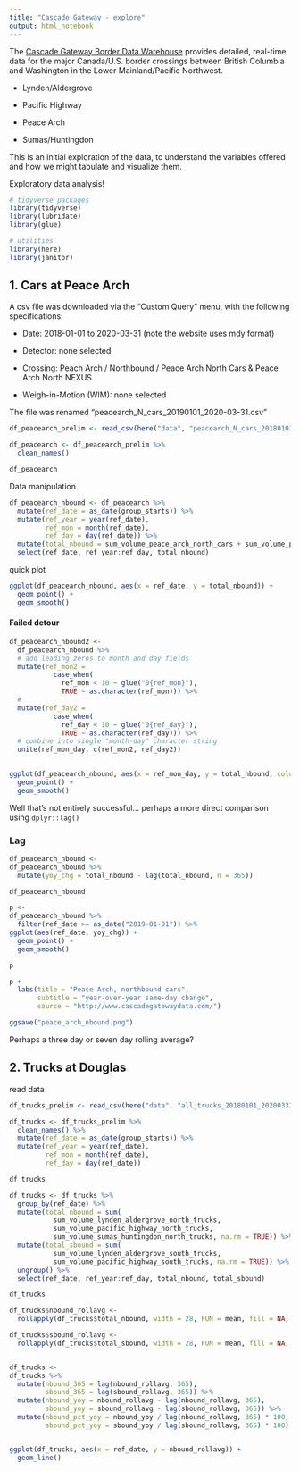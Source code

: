 ```yaml
---
title: "Cascade Gateway - explore"
output: html_notebook
---
```

<!--
Copyright 2020 Province of British Columbia

Licensed under the Apache License, Version 2.0 (the "License");
you may not use this file except in compliance with the License.
You may obtain a copy of the License at

http://www.apache.org/licenses/LICENSE-2.0

Unless required by applicable law or agreed to in writing, software distributed under the License is distributed on an "AS IS" BASIS,
WITHOUT WARRANTIES OR CONDITIONS OF ANY KIND, either express or implied.
See the License for the specific language governing permissions and limitations under the License.
-->


The [Cascade Gateway Border Data Warehouse](http://www.cascadegatewaydata.com/Crossing) provides detailed, real-time data for the major Canada/U.S. border crossings between British Columbia and Washington in the Lower Mainland/Pacific Northwest.

* Lynden/Aldergrove

* Pacific Highway

* Peace Arch

* Sumas/Huntingdon

This is an initial exploration of the data, to understand the variables offered and how we might tabulate and visualize them.

Exploratory data analysis!

```r
# tidyverse packages
library(tidyverse)
library(lubridate)
library(glue)

# utilities
library(here)
library(janitor)

```

## 1. Cars at Peace Arch

A csv file was downloaded via the "Custom Query" menu, with the following specifications:

* Date: 2018-01-01 to 2020-03-31 (note the website uses mdy format)

* Detector: none selected

* Crossing: Peach Arch / Northbound / Peace Arch North Cars & Peace Arch North NEXUS

* Weigh-in-Motion (WIM): none selected

The file was renamed "peacearch_N_cars_20190101_2020-03-31.csv"

```r

df_peacearch_prelim <- read_csv(here("data", "peacearch_N_cars_20180101_2020-03-31.csv"))

df_peacearch <- df_peacearch_prelim %>% 
  clean_names()

df_peacearch
```


Data manipulation

```r

df_peacearch_nbound <- df_peacearch %>% 
  mutate(ref_date = as_date(group_starts)) %>% 
  mutate(ref_year = year(ref_date),
         ref_mon = month(ref_date),
         ref_day = day(ref_date)) %>% 
  mutate(total_nbound = sum_volume_peace_arch_north_cars + sum_volume_peace_arch_north_nexus) %>% 
  select(ref_date, ref_year:ref_day, total_nbound)

```

quick plot
```r

ggplot(df_peacearch_nbound, aes(x = ref_date, y = total_nbound)) +
  geom_point() + 
  geom_smooth()

```



#### Failed detour

```r

df_peacearch_nbound2 <-
  df_peacearch_nbound %>% 
  # add leading zeros to month and day fields
  mutate(ref_mon2 = 
           case_when(
             ref_mon < 10 ~ glue("0{ref_mon}"),
             TRUE ~ as.character(ref_mon))) %>% 
  #
  mutate(ref_day2 = 
           case_when(
             ref_day < 10 ~ glue("0{ref_day}"),
             TRUE ~ as.character(ref_day))) %>% 
  # combine into single "month-day" character string
  unite(ref_mon_day, c(ref_mon2, ref_day2))
  
```



```r


ggplot(df_peacearch_nbound, aes(x = ref_mon_day, y = total_nbound, colour = ref_year)) +
  geom_point() + 
  geom_smooth()


```

Well that's not entirely successful... perhaps a more direct comparison using `dplyr::lag()`


### Lag

```r
df_peacearch_nbound <-
df_peacearch_nbound %>%
  mutate(yoy_chg = total_nbound - lag(total_nbound, n = 365))

df_peacearch_nbound

```

```r

p <- 
df_peacearch_nbound %>% 
  filter(ref_date >= as_date("2019-01-01")) %>% 
ggplot(aes(ref_date, yoy_chg)) +
  geom_point() +
  geom_smooth()

p 

p +
  labs(title = "Peace Arch, northbound cars",
       subtitle = "year-over-year same-day change",
       source = "http://www.cascadegatewaydata.com/")

ggsave("peace_arch_nbound.png")

```

Perhaps a three day or seven day rolling average?



## 2. Trucks at Douglas

read data

```r
df_trucks_prelim <- read_csv(here("data", "all_trucks_20180101_20200331.csv"))
```


```r

df_trucks <- df_trucks_prelim %>% 
  clean_names() %>%
  mutate(ref_date = as_date(group_starts)) %>% 
  mutate(ref_year = year(ref_date),
         ref_mon = month(ref_date),
         ref_day = day(ref_date)) 

df_trucks

df_trucks <- df_trucks %>% 
  group_by(ref_date) %>% 
  mutate(total_nbound = sum(
           sum_volume_lynden_aldergrove_north_trucks,
           sum_volume_pacific_highway_north_trucks,
           sum_volume_sumas_huntingdon_north_trucks, na.rm = TRUE)) %>%
  mutate(total_sbound = sum(
           sum_volume_lynden_aldergrove_south_trucks,
           sum_volume_pacific_highway_south_trucks, na.rm = TRUE)) %>% 
  ungroup() %>% 
  select(ref_date, ref_year:ref_day, total_nbound, total_sbound)

df_trucks

```

```r


df_trucks$nbound_rollavg <- 
  rollapply(df_trucks$total_nbound, width = 28, FUN = mean, fill = NA, align='right')

df_trucks$sbound_rollavg <- 
  rollapply(df_trucks$total_sbound, width = 28, FUN = mean, fill = NA, align='right')


df_trucks <- 
df_trucks %>%
  mutate(nbound_365 = lag(nbound_rollavg, 365),
         sbound_365 = lag(sbound_rollavg, 365)) %>% 
  mutate(nbound_yoy = nbound_rollavg - lag(nbound_rollavg, 365),
         sbound_yoy = sbound_rollavg - lag(sbound_rollavg, 365)) %>% 
  mutate(nbound_pct_yoy = nbound_yoy / lag(nbound_rollavg, 365) * 100,
         sbound_pct_yoy = sbound_yoy / lag(sbound_rollavg, 365) * 100)


ggplot(df_trucks, aes(x = ref_date, y = nbound_rollavg)) +
  geom_line()

```

